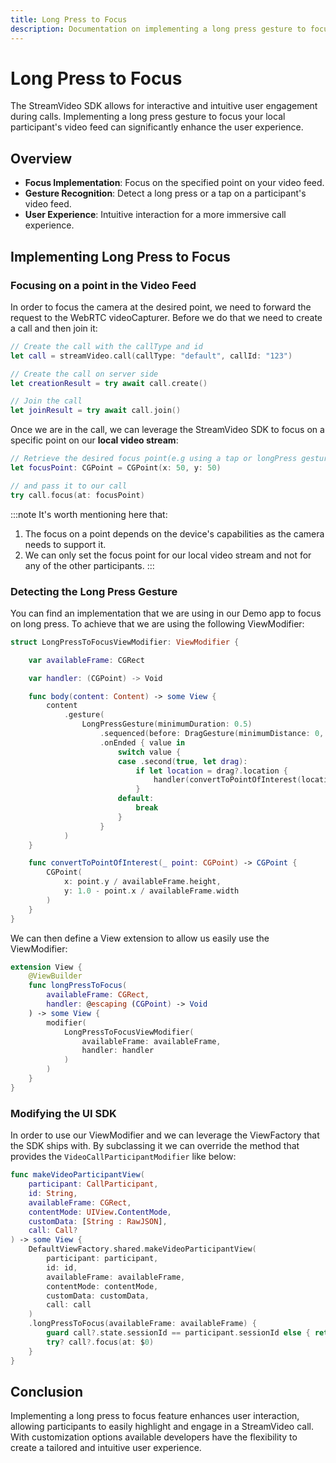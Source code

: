 ```yaml
---
title: Long Press to Focus
description: Documentation on implementing a long press gesture to focus on a particular user in a StreamVideo call.
---
```


# Long Press to Focus

The StreamVideo SDK allows for interactive and intuitive user engagement during calls. Implementing a long press gesture to focus your local participant's video feed can significantly enhance the user experience.

## Overview

- **Focus Implementation**: Focus on the specified point on your video feed.
- **Gesture Recognition**: Detect a long press or a tap on a participant's video feed.
- **User Experience**: Intuitive interaction for a more immersive call experience.

## Implementing Long Press to Focus

### Focusing on a point in the Video Feed

In order to focus the camera at the desired point, we need to forward the request to the WebRTC videoCapturer. Before we do that we need to create a call and then join it:
```swift
// Create the call with the callType and id
let call = streamVideo.call(callType: "default", callId: "123")

// Create the call on server side
let creationResult = try await call.create()

// Join the call
let joinResult = try await call.join()
```

Once we are in the call, we can leverage the StreamVideo SDK to focus on a specific point on our **local video stream**:

```swift
// Retrieve the desired focus point(e.g using a tap or longPress gesture)
let focusPoint: CGPoint = CGPoint(x: 50, y: 50)

// and pass it to our call
try call.focus(at: focusPoint)
```

:::note
It's worth mentioning here that:
1. The focus on a point depends on the device's capabilities as the camera needs to support it.
2. We can only set the focus point for our local video stream and not for any of the other participants.
:::

### Detecting the Long Press Gesture

You can find an implementation that we are using in our Demo app to focus on long press. To achieve that we are using the following ViewModifier:
```swift
struct LongPressToFocusViewModifier: ViewModifier {

    var availableFrame: CGRect

    var handler: (CGPoint) -> Void

    func body(content: Content) -> some View {
        content
            .gesture(
                LongPressGesture(minimumDuration: 0.5)
                    .sequenced(before: DragGesture(minimumDistance: 0, coordinateSpace: .local))
                    .onEnded { value in
                        switch value {
                        case .second(true, let drag):
                            if let location = drag?.location {
                                handler(convertToPointOfInterest(location))
                            }
                        default:
                            break
                        }
                    }
            )
    }

    func convertToPointOfInterest(_ point: CGPoint) -> CGPoint {
        CGPoint(
            x: point.y / availableFrame.height,
            y: 1.0 - point.x / availableFrame.width
        )
    }
}
```

We can then define a View extension to allow us easily use the ViewModifier:
```swift
extension View {
    @ViewBuilder
    func longPressToFocus(
        availableFrame: CGRect,
        handler: @escaping (CGPoint) -> Void
    ) -> some View {
        modifier(
            LongPressToFocusViewModifier(
                availableFrame: availableFrame,
                handler: handler
            )
        )
    }
}
```

### Modifying the UI SDK

In order to use our ViewModifier and we can leverage the ViewFactory that the SDK ships with. By subclassing it we can override the method that provides the `VideoCallParticipantModifier` like below:

```swift
func makeVideoParticipantView(
    participant: CallParticipant,
    id: String,
    availableFrame: CGRect,
    contentMode: UIView.ContentMode,
    customData: [String : RawJSON],
    call: Call?
) -> some View {
    DefaultViewFactory.shared.makeVideoParticipantView(
        participant: participant,
        id: id,
        availableFrame: availableFrame,
        contentMode: contentMode,
        customData: customData,
        call: call
    )
    .longPressToFocus(availableFrame: availableFrame) {
        guard call?.state.sessionId == participant.sessionId else { return } // We are using this to only allow long pressing on our local video feed
        try? call?.focus(at: $0)
    }
}
```

## Conclusion

Implementing a long press to focus feature enhances user interaction, allowing participants to easily highlight and engage in a StreamVideo call. With customization options available developers have the flexibility to create a tailored and intuitive user experience.